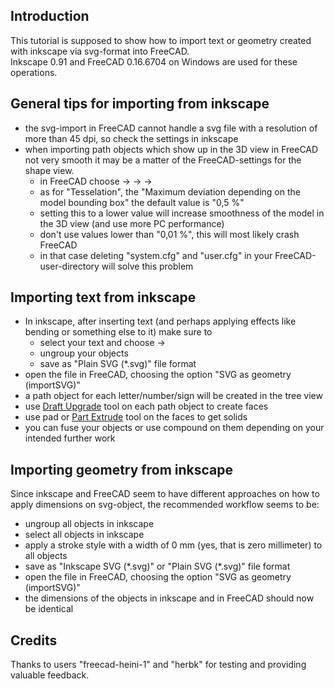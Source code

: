 <languages/>

<div class="mw-translate-fuzzy">
{{TutorialInfo/ru
|Topic= Import text and geometry from Inkscape
|Level= Beginner
|Time= 30 minutes
|Author=r-frank
|FCVersion=0.16.6704
|Files=
}}
</div>

== Introduction ==

This tutorial is supposed to show how to import text or geometry created with inkscape via svg-format into FreeCAD.<br />
Inkscape 0.91 and FreeCAD 0.16.6704 on Windows are used for these operations.

== General tips for importing from inkscape ==

*the svg-import in FreeCAD cannot handle a svg file with a resolution of more than 45 dpi, so check the settings in inkscape
*when importing path objects which show up in the 3D view in FreeCAD not very smooth it may be a matter of the FreeCAD-settings for the shape view.
**in FreeCAD choose {{KEY|Edit}} → {{KEY|Preferences}} → {{KEY|Part Design}} → {{KEY|Shape View}}
**as for "Tesselation", the "Maximum deviation depending on the model bounding box" the default value is "0,5 %"
**setting this to a lower value will increase smoothness of the model in the 3D view (and use more PC performance)
**don't use values lower than "0,01 %", this will most likely crash FreeCAD
**in that case deleting "system.cfg" and "user.cfg" in your FreeCAD-user-directory will solve this problem

== Importing text from inkscape ==

*In inkscape, after inserting text (and perhaps applying effects like bending or something else to it) make sure to
**select your text and choose {{KEY|Path}} → {{KEY|Object to path}}
**ungroup your objects
**save as "Plain SVG (*.svg)" file format
*open the file in FreeCAD, choosing the option "SVG as geometry (importSVG)"
*a path object for each letter/number/sign will be created in the tree view
*use [[Draft_Upgrade|Draft Upgrade]] tool on each path object to create faces
*use pad or [[Part_Extrude|Part Extrude]] tool on the faces to get solids
*you can fuse your objects or use compound on them depending on your intended further work

== Importing geometry from inkscape ==

Since inkscape and FreeCAD seem to have different approaches on how to apply dimensions on svg-object, the recommended workflow seems to be:
*ungroup all objects in inkscape
*select all objects in inkscape
*apply a stroke style with a width of 0 mm (yes, that is zero millimeter) to all objects
*save as "Inkscape SVG (*.svg)" or "Plain SVG (*.svg)" file format
*open the file in FreeCAD, choosing the option "SVG as geometry (importSVG)"
*the dimensions of the objects in inkscape and in FreeCAD should now be identical

== Credits ==

Thanks to users "freecad-heini-1" and "herbk" for testing and providing valuable feedback.
